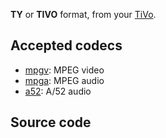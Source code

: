 {{mux|id=ty|altid=tivo|encoder=n|module link=https://git.videolan.org/?p=vlc.git;a=blob;f=modules/demux/ty.c}}

'''TY''' or '''TIVO''' format, from your [[wikipedia:TiVo|TiVo]].

==Accepted codecs==
* [[mpgv]]: MPEG video
* [[mpga]]: MPEG audio
* [[a52]]: A/52 audio

==Source code==
{{file|modules/demux/ty.c|input demuxer}}